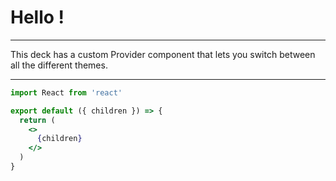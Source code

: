 

# Hello <ThemeName />!

---

This deck has a custom Provider component
that lets you switch between all the different themes.

---

```jsx
import React from 'react'

export default ({ children }) => {
  return (
    <>
      {children}
    </>
  )
}
```
